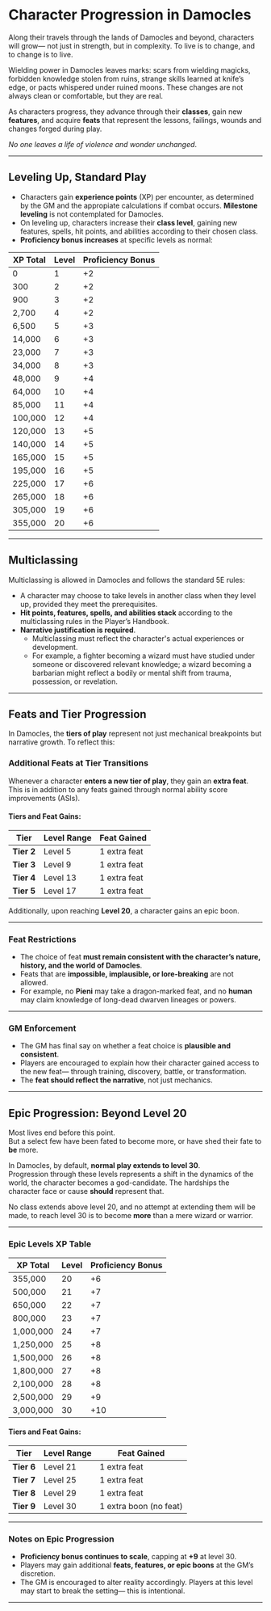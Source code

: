 # Character Progression in Damocles

Along their travels through the lands of Damocles and beyond, characters will grow— not just in strength, but in complexity. To live is to change, and to change is to live.

Wielding power in Damocles leaves marks: scars from wielding magicks, forbidden knowledge stolen from ruins, strange skills learned at knife’s edge, or pacts whispered under ruined moons. These changes are not always clean or comfortable, but they are real.

As characters progress, they advance through their **classes**, gain new **features**, and acquire **feats** that represent the lessons, failings, wounds and changes forged during play.

_No one leaves a life of violence and wonder unchanged_.

---

## Leveling Up, Standard Play

- Characters gain **experience points** (XP) per encounter, as determined by the GM and the appropiate calculations if combat occurs. **Milestone leveling** is not contemplated for Damocles.
- On leveling up, characters increase their **class level**, gaining new features, spells, hit points, and abilities according to their chosen class.
- **Proficiency bonus increases** at specific levels as normal:

| XP Total | Level | Proficiency Bonus |
| -------- | ----- | ----------------- |
| 0        | 1     | +2                |
| 300      | 2     | +2                |
| 900      | 3     | +2                |
| 2,700    | 4     | +2                |
| 6,500    | 5     | +3                |
| 14,000   | 6     | +3                |
| 23,000   | 7     | +3                |
| 34,000   | 8     | +3                |
| 48,000   | 9     | +4                |
| 64,000   | 10    | +4                |
| 85,000   | 11    | +4                |
| 100,000  | 12    | +4                |
| 120,000  | 13    | +5                |
| 140,000  | 14    | +5                |
| 165,000  | 15    | +5                |
| 195,000  | 16    | +5                |
| 225,000  | 17    | +6                |
| 265,000  | 18    | +6                |
| 305,000  | 19    | +6                |
| 355,000  | 20    | +6                |

---

## Multiclassing

Multiclassing is allowed in Damocles and follows the standard 5E rules:

- A character may choose to take levels in another class when they level up, provided they meet the prerequisites.
- **Hit points, features, spells, and abilities stack** according to the multiclassing rules in the Player’s Handbook.
- **Narrative justification is required**.
  - Multiclassing must reflect the character's actual experiences or development.
  - For example, a fighter becoming a wizard must have studied under someone or discovered relevant knowledge; a wizard becoming a barbarian might reflect a bodily or mental shift from trauma, possession, or revelation.

---

## Feats and Tier Progression

In Damocles, the **tiers of play** represent not just mechanical breakpoints but narrative growth. To reflect this:

### Additional Feats at Tier Transitions

Whenever a character **enters a new tier of play**, they gain an **extra feat**. This is in addition to any feats gained through normal ability score improvements (ASIs).

#### Tiers and Feat Gains:

| Tier       | Level Range | Feat Gained  |
| ---------- | ----------- | ------------ |
| **Tier 2** | Level 5     | 1 extra feat |
| **Tier 3** | Level 9     | 1 extra feat |
| **Tier 4** | Level 13    | 1 extra feat |
| **Tier 5** | Level 17    | 1 extra feat |

Additionally, upon reaching **Level 20**, a character gains an epic boon.

---

### Feat Restrictions

- The choice of feat **must remain consistent with the character’s nature, history, and the world of Damocles**.
- Feats that are **impossible, implausible, or lore-breaking** are not allowed.
- For example, no **Pieni** may take a dragon-marked feat, and no **human** may claim knowledge of long-dead dwarven lineages or powers.

---

### GM Enforcement

- The GM has final say on whether a feat choice is **plausible and consistent**.
- Players are encouraged to explain how their character gained access to the new feat— through training, discovery, battle, or transformation.
- The **feat should reflect the narrative**, not just mechanics.

---

## Epic Progression: Beyond Level 20

Most lives end before this point.  
But a select few have been fated to become more, or have shed their fate to **be** more.

In Damocles, by default, **normal play extends to level 30**.  
Progression through these levels represents a shift in the dynamics of the world, the character becomes a god-candidate.
The hardships the character face or cause **should** represent that.

No class extends above level 20, and no attempt at extending them will be made, to reach level 30 is to become **more** than a mere wizard or warrior.

---

### Epic Levels XP Table

| XP Total  | Level | Proficiency Bonus |
| --------- | ----- | ----------------- |
| 355,000   | 20    | +6                |
| 500,000   | 21    | +7                |
| 650,000   | 22    | +7                |
| 800,000   | 23    | +7                |
| 1,000,000 | 24    | +7                |
| 1,250,000 | 25    | +8                |
| 1,500,000 | 26    | +8                |
| 1,800,000 | 27    | +8                |
| 2,100,000 | 28    | +8                |
| 2,500,000 | 29    | +9                |
| 3,000,000 | 30    | +10               |

#### Tiers and Feat Gains:

| Tier       | Level Range | Feat Gained            |
| ---------- | ----------- | ---------------------- |
| **Tier 6** | Level 21    | 1 extra feat           |
| **Tier 7** | Level 25    | 1 extra feat           |
| **Tier 8** | Level 29    | 1 extra feat           |
| **Tier 9** | Level 30    | 1 extra boon (no feat) |

---

### Notes on Epic Progression

- **Proficiency bonus continues to scale**, capping at **+9** at level 30.
- Players may gain additional **feats, features, or epic boons** at the GM’s discretion.
- The GM is encouraged to alter reality accordingly. Players at this level may start to break the setting— this is intentional.

---
